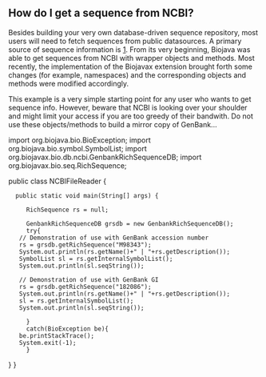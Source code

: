 == How do I get a sequence from NCBI? ==

Besides building your very own database-driven sequence repository, most users will need to fetch sequences from public datasources. A primary source of sequence information is [http://www.ncbi.nlm.nih.gov|NCBI]. From its very beginning, Biojava was able to get sequences from NCBI with wrapper objects and methods. Most recently, the implementation of the Biojavax extension brought forth some changes (for example, namespaces) and the corresponding objects and methods were modified accordingly.

This example is a very simple starting point for any user who wants to get sequence info. However, beware that NCBI is looking over your shoulder and might limit your access if you are too greedy of their bandwith. Do not use these objects/methods to build a mirror copy of GenBank...

<java>
import org.biojava.bio.BioException;
import org.biojava.bio.symbol.SymbolList;
import org.biojavax.bio.db.ncbi.GenbankRichSequenceDB;
import org.biojavax.bio.seq.RichSequence;

public class NCBIFileReader {

   public static void main(String[] args) {
		
      RichSequence rs = null;
		
      GenbankRichSequenceDB grsdb = new GenbankRichSequenceDB();
      try{
	// Demonstration of use with GenBank accession number
	rs = grsdb.getRichSequence("M98343");
	System.out.println(rs.getName()+" | "+rs.getDescription());
	SymbolList sl = rs.getInternalSymbolList();
	System.out.println(sl.seqString());
			
	// Demonstration of use with GenBank GI
	rs = grsdb.getRichSequence("182086");			
	System.out.println(rs.getName()+" | "+rs.getDescription());
	sl = rs.getInternalSymbolList();
	System.out.println(sl.seqString());

      }
      catch(BioException be){
	be.printStackTrace();
	System.exit(-1);
      }
}
}
</java>